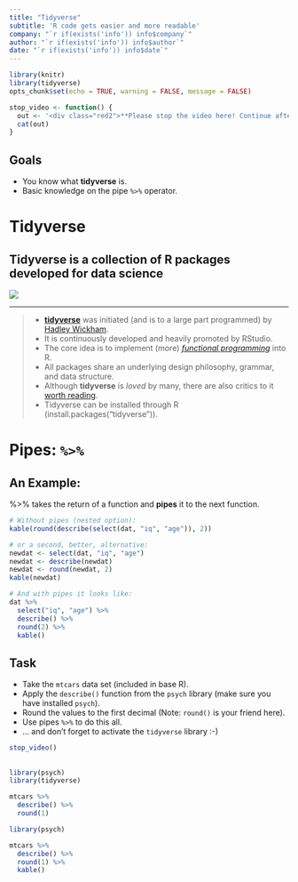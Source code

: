 ```yaml
---
title: "Tidyverse"
subtitle: 'R code gets easier and more readable'
company: "`r if(exists('info')) info$company`"
author: "`r if(exists('info')) info$author`"
date: "`r if(exists('info')) info$date`"
---
```


```r
library(knitr)
library(tidyverse)
opts_chunk$set(echo = TRUE, warning = FALSE, message = FALSE)

stop_video <- function() {
  out <- '<div class="red2">**Please stop the video here! Continue after completing the task!**</div>'
  cat(out)
}

```

## Goals {.emphasized data-background=img/DEFOCUSED.png data-background-size=cover .flexbox .vcenter}

- You know what **tidyverse** is.
- Basic knowledge on the pipe `%>%` operator.

# Tidyverse

## Tidyverse is a collection of R packages developed for data science

<img src="img/tidyverse_components.png"/>

***

>- [**tidyverse**](https://www.tidyverse.org/) was initiated (and is to a large part programmed) by [Hadley Wickham](http://hadley.nz/).
>- It is continuously developed and heavily promoted by RStudio.
>- The core idea is to implement (more) [*functional programming*](https://en.wikipedia.org/wiki/Functional_programming) into R.
>- All packages share an underlying design philosophy, grammar, and data structure.
>- Although **tidyverse** is *loved* by many, there are also critics to it [worth reading](https://github.com/matloff/TidyverseSkeptic/blob/master/README.md).
>- Tidyverse can be installed through R (install.packages("tidyverse")).

# Pipes: `%>%` {.build}

## An Example:

%>% takes the return of a function and **pipes** it to the next function.

```r
# Without pipes (nested option):
kable(round(describe(select(dat, "iq", "age")), 2))

# or a second, better, alternative:
newdat <- select(dat, "iq", "age")
newdat <- describe(newdat)
newdat <- round(newdat, 2)
kable(newdat)
```

```r
# And with pipes it looks like:
dat %>%
  select("iq", "age") %>%
  describe() %>%
  round(2) %>%
  kable()
```

## Task

- Take the `mtcars` data set (included in base R).
- Apply the `describe()` function from the `psych` library (make sure you have installed `psych`).
- Round the values to the first decimal (Note: `round()` is your friend here).
- Use pipes `%>%` to do this all.
- ... and don't forget to activate the `tidyverse` library :-)

```r
stop_video()
```

## {.smaller}

```r
library(psych)
library(tidyverse)

mtcars %>%
  describe() %>%
  round(1)
```

```r
library(psych)

mtcars %>%
  describe() %>%
  round(1) %>%
  kable()
```


